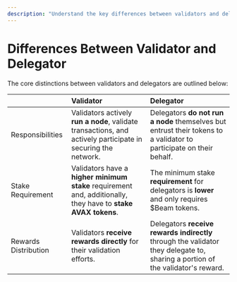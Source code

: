 ```yaml
---
description: "Understand the key differences between validators and delegators in network participation and staking."
---
```


# Differences Between Validator and Delegator

The core distinctions between validators and delegators are outlined below:

|                      | Validator                                                                                                     | Delegator                                                                                                                      |
| :------------------- | :------------------------------------------------------------------------------------------------------------ | :----------------------------------------------------------------------------------------------------------------------------- |
| Responsibilities     | Validators actively **run a node**, validate transactions, and actively participate in securing the network.  | Delegators **do not run a node** themselves but entrust their tokens to a validator to participate on their behalf.            |
| Stake Requirement    | Validators have a **higher minimum stake** requirement and, additionally, they have to **stake AVAX tokens**. | The minimum stake **requirement** for delegators is **lower** and only requires $Beam tokens.                                  |
| Rewards Distribution | Validators **receive rewards directly** for their validation efforts.                                         | Delegators **receive rewards indirectly** through the validator they delegate to, sharing a portion of the validator's reward. |
